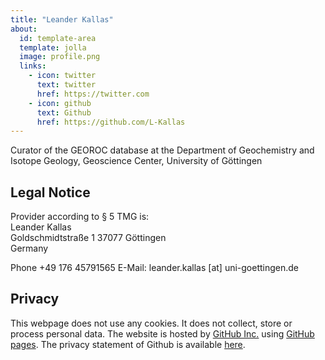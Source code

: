 ```yaml
---
title: "Leander Kallas"
about:
  id: template-area
  template: jolla
  image: profile.png
  links:
    - icon: twitter
      text: twitter
      href: https://twitter.com
    - icon: github
      text: Github
      href: https://github.com/L-Kallas
---
```


:::{#template-area}

Curator of the GEOROC database at the Department of Geochemistry and Isotope Geology, Geoscience Center, University of Göttingen

:::

## Legal Notice

Provider according to § 5 TMG is:  
Leander Kallas  
Goldschmidtstraße 1 
37077 Göttingen  
Germany  

Phone +49 176 45791565 
E-Mail: leander.kallas [at] uni-goettingen.de

## Privacy

This webpage does not use any cookies. It does not collect, store or process personal data. The website is hosted by [GitHub Inc.](https://github.com/){target="_blank"} using [GitHub pages](https://docs.github.com/en/pages/getting-started-with-github-pages/about-github-pages){target="_blank"}. The privacy statement of Github is available [here](https://docs.github.com/en/site-policy/privacy-policies/github-privacy-statement){target="_blank"}. 
